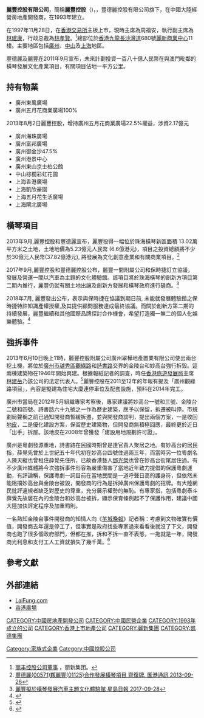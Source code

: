 '''麗豐控股有限公司'''，簡稱'''麗豐控股'''（'''{{lang-en|Lai Fung Holdings Limited}}''')，{{hkex|1125}}，豐德麗控股有限公司旗下，在中國大陸經營房地產開發商，在1993年建立。

在1997年11月28日，在[[香港交易所|香港交易所]]主板上市，現時主席為周福安，執行副主席為[[林建康|林建康]]，行政总裁為[[林孝賢|林孝賢]]。<ref name="测试">[http://www.laisun.com/lai-fung-holdings/zh-CN/CorporateGovernances/board_of_directors 丽丰控股公司董事] {{Wayback|url=http://www.laisun.com/lai-fung-holdings/zh-CN/CorporateGovernances/board_of_directors |date=20140316172040 }}，丽新集团。</ref>總部位於[[香港|香港]][[九龍|九龍]][[長沙灣道|長沙灣道]]680號[[麗新商業中心|麗新商業中心]]11樓。主要地區包括[[廣州|廣州]]、[[中山市|中山]]及[[上海|上海]]地區。

豐德麗及麗豐在2011年9月宣布，未來計劃投資一百八十億人民幣在與澳門毗鄰的橫琴發展文化產業項目，有關項目佔地一平方公里。

==持有物業==
*廣州東風廣場
*廣州五月花商業廣場100%
2013年8月2日麗豐控股，增持廣州五月花商業廣場22.5%權益，涉資2.17億元
*廣州海珠廣場
*廣州富邦廣場
*廣州御金沙47.5%
*廣州港景中心
*廣州東山京士柏公館
*中山棕櫚彩虹花園
*上海香港廣場
*上海凱欣豪園
*上海五月花生活廣場
*上海閘北廣場

==橫琴項目==
2013年9月,麗豐控股和豐德麗宣布，麗豐投得一幅位於珠海橫琴新區面積 13.02萬平方米之土地，土地地價為5.23億元人民幣 (6.6億港元)，項目之投資總額將不少於30億元人民幣(37.82億港元), 將發展為文化創意產業和有關商業項目。<ref>[https://hk.finance.yahoo.com/news/豐德麗-00571-夥麗豐-01125-合作發展橫琴項目-002914465.html 豐德麗(00571)夥麗豐(01125)合作發展橫琴項目 齊復牌. 匯港通訊 2013-09-26]</ref>

2017年9月,麗豐控股和豐德麗控股公布，麗豐一間附屬公司和保時捷訂立協議，發展及營運一間以汽車為主題的文化體驗館。該項目將於珠海橫琴的創新方項目第二期內推行，麗豐仍就有關土地出讓及創新方發展和橫琴政府進行磋商。<ref>[https://hk.finance.yahoo.com/news/1125-麗豐擬於橫琴發展汽車主題文化體驗館-041700518.html 麗豐擬於橫琴發展汽車主題文化體驗館 星島日報 2017-09-28]</ref>

2018年7月, 麗豐發出公布，表示與保時捷在協議到期日前, 未能就發展體驗館之保時捷特許知識產權授權,及其提供顧問服務達成最終協議。而關於創新方第二期的持續發展，麗豐繼續和其他國際品牌探討合作機會，希望打造獨一無二的個人化娛樂體驗。<ref>{{Cite web |url=https://news.cnyes.com/news/id/4157853 |title=麗豐控股(01125-HK)與保時捷發展汽車文化體驗館未達成最終協議 鉅亨網新聞中心 2018-07-03 |accessdate=2018-08-13 |archive-date=2018-08-13 |archive-url=https://web.archive.org/web/20180813175201/https://news.cnyes.com/news/id/4157853 |dead-url=no }}</ref>

== 強拆事件 ==
2013年6月10日晚上11時，麗豐控股附屬公司廣州翠樺地產置業有限公司使出兩台挖土機，將位於[[廣州市|廣州市]][[越秀區|越秀區]][[觀綠路|觀綠路]]和[[詩書路|詩書路]]交界的金陵台和妙高台強行拆毀。這兩棟建築物在1946年開始興建。根據報紙記者的調查，時任[[香港旅遊發展局|香港旅遊發展局]]主席[[林建岳|林建岳]]乃該公司的法定代表人。<ref>{{Cite web |url=http://hk.news.yahoo.com/%E6%9E%97%E5%BB%BA%E5%B2%B3%E5%89%B7%E5%B9%B3%E8%96%9B%E8%A6%BA%E5%85%88%E6%95%85%E5%B1%85-224514687.html |title=太陽報2013年6月16日之報道 - 林建岳剷平薛覺先故居 |accessdate=2013年6月17日 |archive-date=2013年6月19日 |archive-url=https://web.archive.org/web/20130619042438/http://hk.news.yahoo.com/%E6%9E%97%E5%BB%BA%E5%B2%B3%E5%89%B7%E5%B9%B3%E8%96%9B%E8%A6%BA%E5%85%88%E6%95%85%E5%B1%85-224514687.html |dead-url=no }}</ref>麗豐控股在2011至12年的年報有提及「廣州觀綠路項目」，內容是擬建為住宅大廈連停車位及配套設施，預料在2014年完工。

廣州市當局在2012年5月組織專家考察後，專家建議將妙高台一號和三號、金陵台二號和四號、詩書路六十九號之一作為歷史建築，應予以保留，拆遷被叫停。市規劃局聲稱之前已通知開發商暫緩拆遷，並與開發商談判，提出兩個方案，一是收回[[地皮|地皮]]，二是優化建設方案，保留歷史建築物，但開發商無積極回應，最終更於近日「出手」拆屋。該地皮在2008年曾獲發「建設用地規劃許可證」。

廣州是粵劇發源重地，詩書路在民國時期曾是達官貴人聚居之地。有妙高台的居民指，薛覺先曾於上世紀五十年代初在妙高台四號住過兩三年，而當時另一位粵劇名人陳天縱也曾租住薛覺先住所，已故香港藝人[[鄧光榮|鄧光榮]]也曾在妙高台街尾居住過。有不少廣州媒體將今次強拆事件形容為嚴重傷害了當地近年致力提倡的保護粵劇運動，有評論稱，保護粵劇一詞目前在當地民間是一道呼聲日高的護身符，但依然未能阻擋妙高台與金陵台被毀，開發商的行為是拆掉廣州保護粵劇的招牌。有大陸網民批評違規者缺乏對歷史的尊重，充分展示權勢的無恥。有專家指，包括粵劇泰斗薛覺先故居在內的金陵台和妙高台被拆，顯示保育條例起不了保護作用，建議中國大陸加快評定程序及加重罰則。

一名熟知金陵台事件開發商的知情人向《[[羊城晚報|羊城晚報]]》記者稱：考慮到文物確實有價值，開發商去年還是停工了，但事實是政府找些專家過來看看後就沒了下文，開發商也跑了很多個政府部門，但都在推，拆和不拆一直不表態，一拖就是一年，開發商光利息和支付工人工資就損失了幾千萬。<ref>{{cite news|url=http://www.ycwb.com/ePaper/ycwb/html/2013-06/17/content_179908.htm|title=金陵台土地博弈的牺牲品？|date=2013-06-17|publisher=羊城晚報|accessdate=2013-06-17|deadurl=yes|archiveurl=https://web.archive.org/web/20160307193155/http://www.ycwb.com/ePaper/ycwb/html/2013-06/17/content_179908.htm|archivedate=2016-03-07}}</ref>

== 參考文獻 ==
{{reflist}}
<references />
==外部連結==
*[http://www.laifung.com LaiFung.com]{{Wayback|url=http://www.laifung.com/ |date=20200219185501 }}
*[http://www.hk-plaza.com.cn/sc/index.php 香港廣場]{{Wayback|url=http://www.hk-plaza.com.cn/sc/index.php |date=20130627152701 }}
{{麗新集團}}

[[CATEGORY:中國房地產開發公司|CATEGORY:中國房地產開發公司]]
[[CATEGORY:中國民營企業|CATEGORY:中國民營企業]]
[[CATEGORY:1993年成立的公司|CATEGORY:1993年成立的公司]]
[[CATEGORY:香港上市地產公司|CATEGORY:香港上市地產公司]]
[[Category:家族式企業|Category:家族式企業]]
[[CATEGORY:麗新集團|CATEGORY:麗新集團]]
[[Category:中國控股公司|Category:中國控股公司]]
[[CATEGORY:凱德集團|CATEGORY:凱德集團]]